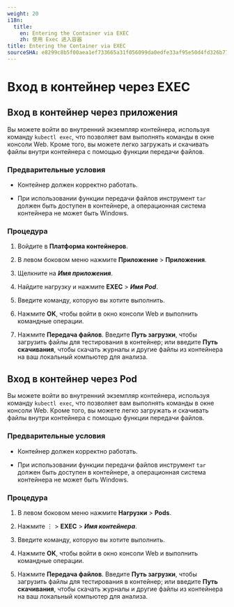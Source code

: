 ```yaml
---
weight: 20
i18n:
  title:
    en: Entering the Container via EXEC
    zh: 使用 Exec 进入容器
title: Entering the Container via EXEC
sourceSHA: e8299c8b5f00aea1ef733665a31f056099da0edfe33af95e50d4fd326b77f433
---
```


# Вход в контейнер через EXEC

## Вход в контейнер через приложения

Вы можете войти во внутренний экземпляр контейнера, используя команду `kubectl exec`, что позволяет вам выполнять команды в окне консоли Web. Кроме того, вы можете легко загружать и скачивать файлы внутри контейнера с помощью функции передачи файлов.

### Предварительные условия

- Контейнер должен корректно работать.

- При использовании функции передачи файлов инструмент `tar` должен быть доступен в контейнере, а операционная система контейнера не может быть Windows.

### Процедура

1. Войдите в **Платформа контейнеров**.

2. В левом боковом меню нажмите **Приложение** > **Приложения**.

3. Щелкните на ***Имя приложения***.

4. Найдите нагрузку и нажмите **EXEC** > ***Имя Pod***.

5. Введите команду, которую вы хотите выполнить.

6. Нажмите **OK**, чтобы войти в окно консоли Web и выполнить командные операции.

7. Нажмите **Передача файлов**. Введите **Путь загрузки**, чтобы загрузить файлы для тестирования в контейнер; или введите **Путь скачивания**, чтобы скачать журналы и другие файлы из контейнера на ваш локальный компьютер для анализа.

## Вход в контейнер через Pod

Вы можете войти во внутренний экземпляр контейнера, используя команду `kubectl exec`, что позволяет вам выполнять команды в окне консоли Web. Кроме того, вы можете легко загружать и скачивать файлы внутри контейнера с помощью функции передачи файлов.

### Предварительные условия

- Контейнер должен корректно работать.

- При использовании функции передачи файлов инструмент `tar` должен быть доступен в контейнере, а операционная система контейнера не может быть Windows.

### Процедура

1. В левом боковом меню нажмите **Нагрузки** > **Pods**.

2. Нажмите ⋮ > **EXEC** > ***Имя контейнера***.

3. Введите команду, которую вы хотите выполнить.

4. Нажмите **OK**, чтобы войти в окно консоли Web и выполнить командные операции.

5. Нажмите **Передача файлов**. Введите **Путь загрузки**, чтобы загрузить файлы для тестирования в контейнер; или введите **Путь скачивания**, чтобы скачать журналы и другие файлы из контейнера на ваш локальный компьютер для анализа.
